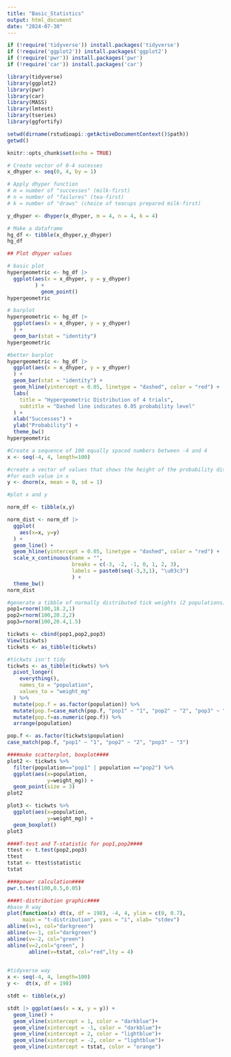 ```yaml
---
title: "Basic_Statistics"
output: html_document
date: "2024-07-30"
---
```


```r
if (!require('tidyverse')) install.packages('tidyverse')
if (!require('ggplot2')) install.packages('ggplot2')
if (!require('pwr')) install.packages('pwr')
if (!require('car')) install.packages('car')

library(tidyverse)
library(ggplot2)
library(pwr)
library(car)
library(MASS)
library(lmtest)
library(tseries)
library(ggfortify)

setwd(dirname(rstudioapi::getActiveDocumentContext()$path))
getwd()

knitr::opts_chunk$set(echo = TRUE)
```
```r

# Create vector of 0-4 sucesses
x_dhyper <- seq(0, 4, by = 1)

# Apply dhyper function
# m = number of "successes" (milk-first)
# n = number of "failures" (tea-first)
# k = number of "draws" (choice of teacups prepared milk-first)

y_dhyper <- dhyper(x_dhyper, m = 4, n = 4, k = 4)   

# Make a dataframe
hg_df <- tibble(x_dhyper,y_dhyper)
hg_df

## Plot dhyper values

# basic plot
hypergeometric <- hg_df |>
  ggplot(aes(x = x_dhyper, y = y_dhyper)
         ) +
           geom_point()
hypergeometric

# barplot
hypergeometric <- hg_df |>
  ggplot(aes(x = x_dhyper, y = y_dhyper)
  ) +
  geom_bar(stat = "identity")
hypergeometric

#better barplot
hypergeometric <- hg_df |>
  ggplot(aes(x = x_dhyper, y = y_dhyper)
  ) +
  geom_bar(stat = "identity") +
  geom_hline(yintercept = 0.05, linetype = "dashed", color = "red") +
  labs(
    title = "Hypergeometric Distribution of 4 trials",
    subtitle = "Dashed line indicates 0.05 probability level"
  ) +
  xlab("Successes") +
  ylab("Probability") +
  theme_bw()
hypergeometric
```
```r
#Create a sequence of 100 equally spaced numbers between -4 and 4
x <- seq(-4, 4, length=100)

#create a vector of values that shows the height of the probability distribution
#for each value in x
y <- dnorm(x, mean = 0, sd = 1)

#plot x and y

norm_df <- tibble(x,y)

norm_dist <- norm_df |>
  ggplot(
    aes(x=x, y=y)
  ) +
  geom_line() +
  geom_hline(yintercept = 0.05, linetype = "dashed", color = "red") +
  scale_x_continuous(name = "",
                     breaks = c(-3, -2, -1, 0, 1, 2, 3), 
                     labels = paste0(seq(-3,3,1), "\u03c3")
                     ) +
  theme_bw()
norm_dist

#generate a tibble of normally distributed tick weights (2 populations)
pop1=rnorm(100,18.2,1)
pop2=rnorm(100,20.2,2)
pop3=rnorm(100,20.4,1.5)

tickwts <- cbind(pop1,pop2,pop3)
View(tickwts)
tickwts <- as_tibble(tickwts)

#tickwts isn't tidy
tickwts <- as_tibble(tickwts) %>% 
  pivot_longer(
    everything(),
    names_to = "population",
    values_to = "weight_mg"
  ) %>%
  mutate(pop.f = as.factor(population)) %>%
  mutate(pop.f=case_match(pop.f, "pop1" ~ "1", "pop2" ~ "2", "pop3" ~ "3")) %>%
  mutate(pop.f=as.numeric(pop.f)) %>%
  arrange(population)

pop.f <- as.factor(tickwts$population)
case_match(pop.f, "pop1" ~ "1", "pop2" ~ "2", "pop3" ~ "3")

####make scatterplot, boxplot####
plot2 <- tickwts %>% 
  filter(population=="pop1" | population =="pop2") %>%
  ggplot(aes(x=population,
             y=weight_mg)) +
  geom_point(size = 3) 
plot2

plot3 <- tickwts %>% 
  ggplot(aes(x=population,
             y=weight_mg)) +
  geom_boxplot()
plot3

####T-test and T-statistic for pop1,pop2####
ttest <- t.test(pop2,pop3)
ttest
tstat <- ttest$statistic
tstat

####power calculation####
pwr.t.test(100,0.5,0.05)

####t-distribution graphic####
#base R way
plot(function(x) dt(x, df = 198), -4, 4, ylim = c(0, 0.7),
     main = "t-distribution", yaxs = "i", xlab= "stdev")
abline(v=1, col="darkgreen")
abline(v=-1, col="darkgreen")
abline(v=-2, col="green")
abline(v=2,col="green", )
       abline(v=tstat, col="red",lty = 4)

       
#tidyverse way
x <- seq(-4, 4, length=100)     
y <-  dt(x, df = 198)      

stdt <- tibble(x,y)

stdt |> ggplot(aes(x = x, y = y)) +
  geom_line() +
  geom_vline(xintercept = 1, color = "darkblue")+
  geom_vline(xintercept = -1, color = "darkblue")+
  geom_vline(xintercept = 2, color = "lightblue")+
  geom_vline(xintercept = -2, color = "lightblue")+
  geom_vline(xintercept = tstat, color = "orange")
```